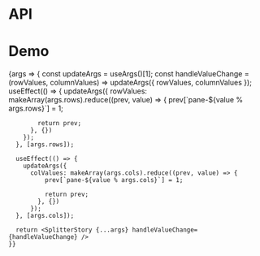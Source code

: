 
<Meta title="Packages/Grid/Splitter" component={PaneProvider} />

# API

<ArgsTable />

# Demo

<Canvas>
  <Story
    name="Splitter"
    args={{
      rows: 2,
      cols: 4,
      isRtl: false,
      hasOverflow: false,
      textContent: VEGGIE_IPSUM 
    }}
    argTypes={{
      totalPanesWidth: { name: 'totalPanesWidth', table: { category: 'Pane Provider'} },
      totalPanesHeight: { name: 'totalPanesHeight', table: { category: 'Pane Provider'} },
      columnValues: { name: 'columnValues', table: { category: 'Pane Provider'} },
      rowValues: { name: 'rowValues', table: { category: 'Pane Provider'} },
      onChange: { name: 'onChange', table: { category: 'Pane Provider'} },
      textContent: { name: 'textContent', table: { category: 'Story'} },
      hasOverflow: { name: 'Overflow', table: { category: 'Story'} },
      isRtl: { name: 'Right-to-left', table: { category: 'Story' } },
      rows: { name: 'rows', table: { category: 'Story' } },
      cols: { name: 'cols', table: { category: 'Story' } },
    }}
    parameters={{
      design: {
        allowFullscreen: true,
        type: 'figma',
        url: ''
      }
    }}
  >
    {args => {
      const updateArgs = useArgs()[1];
      const handleValueChange = (rowValues, columnValues) => updateArgs({ rowValues, columnValues });
      useEffect(() => {
        updateArgs({ 
          rowValues: makeArray(args.rows).reduce((prev, value) => {
            prev[`pane-${value % args.rows}`] = 1;

            return prev;
          }, {})
        });
      }, [args.rows]);

      useEffect(() => {
        updateArgs({ 
          colValues: makeArray(args.cols).reduce((prev, value) => {
              prev[`pane-${value % args.cols}`] = 1;

              return prev;
            }, {}) 
          });
      }, [args.cols]);

      return <SplitterStory {...args} handleValueChange={handleValueChange} />
    }}
  </Story>
</Canvas>
